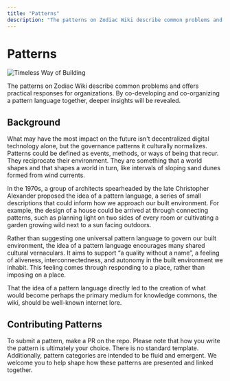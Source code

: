 ```yaml
---
title: "Patterns"
description: "The patterns on Zodiac Wiki describe common problems and offers practical responses for organizations."
---
```


# Patterns

![Timeless Way of Building](/pattern-recognition.png)

The patterns on Zodiac Wiki describe common problems and offers practical responses for organizations. By co-developing and co-organizing a pattern language together, deeper insights will be revealed.

## Background

What may have the most impact on the future isn't decentralized digital technology alone, but the governance patterns it culturally normalizes. Patterns could be defined as events, methods, or ways of being that recur. They reciprocate their environment. They are something that a world shapes and that shapes a world in turn, like intervals of sloping sand dunes formed from wind currents.

In the 1970s, a group of architects spearheaded by the late Christopher Alexander proposed the idea of a pattern language, a series of small descriptions that could inform how we approach our built environment. For example, the design of a house could be arrived at through connecting patterns, such as planning light on two sides of every room or cultivating a garden growing wild next to a sun facing outdoors.

Rather than suggesting one universal pattern language to govern our built environment, the idea of a pattern language encourages many shared cultural vernaculars. It aims to support “a quality without a name”, a feeling of aliveness, interconnectedness, and autonomy in the built environment we inhabit. This feeling comes through responding to a place, rather than imposing on a place.

That the idea of a pattern language directly led to the creation of what would become perhaps the primary medium for knowledge commons, the wiki, should be well-known internet lore.

## Contributing Patterns

To submit a pattern, make a PR on the repo. Please note that how you write the pattern is ultimately your choice. There is no standard template. Additionally, pattern categories are intended to be fluid and emergent. We welcome you to help shape how these patterns are presented and linked together.